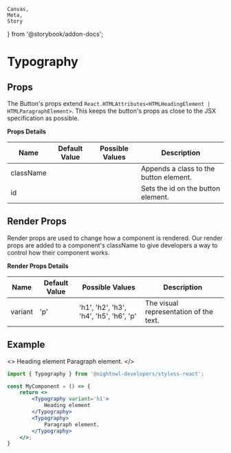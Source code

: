     Canvas,
    Meta,
    Story
} from '@storybook/addon-docs';


<Meta
    component={Typography}
    title='Components/Typography'
/>

# Typography

## Props

The Button's props extend `React.HTMLAttributes<HTMLHeadingElement | HTMLParagraphElement>`. This keeps the button's 
props as close to the JSX specification as possible.

**Props Details**

| Name       | Default Value | Possible Values                      | Description                                                  |
|------------|---------------|--------------------------------------|--------------------------------------------------------------|
| className  |               |                                      | Appends a class to the button element.                       |
| id         |               |                                      | Sets the id on the button element.                           |

## Render Props

Render props are used to change how a component is rendered. Our render props are added to 
a component's className to give developers a way to control how their component works.

**Render Props Details**

| Name       | Default Value | Possible Values                         | Description                                                  |
|------------|---------------|-----------------------------------------|--------------------------------------------------------------|
| variant    | 'p'           | 'h1', 'h2', 'h3', 'h4', 'h5', 'h6', 'p' | The visual representation of the text.                       |

## Example

<>
    <Typography variant='h1'>
        Heading element
    </Typography>
    <Typography>
        Paragraph element.
    </Typography>
</>

```jsx
import { Typography } from '@nightowl-developers/styless-react';

const MyComponent = () => {
    return <>
        <Typography variant='h1'>
            Heading element
        </Typography>
        <Typography>
            Paragraph element.
        </Typography>
    </>;
}
```